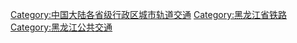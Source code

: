 [[Category:中国大陆各省级行政区城市轨道交通|Category:中国大陆各省级行政区城市轨道交通]]
[[Category:黑龙江省铁路|Category:黑龙江省铁路]]
[[Category:黑龙江公共交通|Category:黑龙江公共交通]]